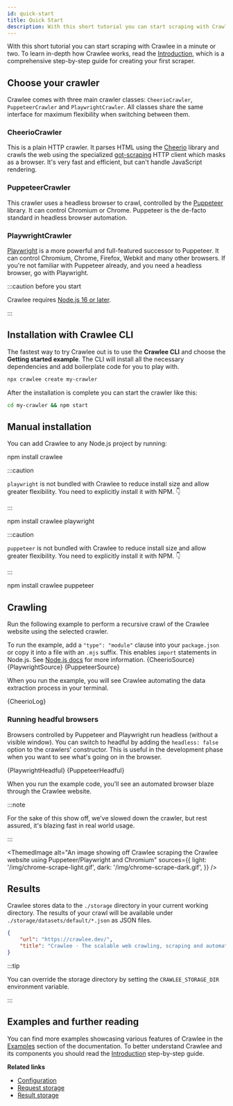 ```yaml
---
id: quick-start
title: Quick Start
description: With this short tutorial you can start scraping with Crawlee in a minute or two. To learn more, read the Introduction.
---
```






With this short tutorial you can start scraping with Crawlee in a minute or two. To learn in-depth how Crawlee works, read the [Introduction](./introduction), which is a comprehensive step-by-step guide for creating your first scraper.

## Choose your crawler

Crawlee comes with three main crawler classes: <ApiLink to="cheerio-crawler/class/CheerioCrawler">`CheerioCrawler`</ApiLink>, <ApiLink to="puppeteer-crawler/class/PuppeteerCrawler">`PuppeteerCrawler`</ApiLink> and <ApiLink to="playwright-crawler/class/PlaywrightCrawler">`PlaywrightCrawler`</ApiLink>. All classes share the same interface for maximum flexibility when switching between them.

### CheerioCrawler
This is a plain HTTP crawler. It parses HTML using the [Cheerio](https://github.com/cheeriojs/cheerio) library and crawls the web using the specialized [got-scraping](https://github.com/apify/got-scraping) HTTP client which masks as a browser. It's very fast and efficient, but can't handle JavaScript rendering.

### PuppeteerCrawler
This crawler uses a headless browser to crawl, controlled by the [Puppeteer](https://github.com/puppeteer/puppeteer) library. It can control Chromium or Chrome. Puppeteer is the de-facto standard in headless browser automation.

### PlaywrightCrawler
[Playwright](https://github.com/microsoft/playwright) is a more powerful and full-featured successor to Puppeteer. It can control Chromium, Chrome, Firefox, Webkit and many other browsers. If you're not familiar with Puppeteer already, and you need a headless browser, go with Playwright.

:::caution before you start

Crawlee requires [Node.js 16 or later](https://nodejs.org/en/).

:::

## Installation with Crawlee CLI

The fastest way to try Crawlee out is to use the **Crawlee CLI** and choose the **Getting started example**.
The CLI will install all the necessary dependencies and add boilerplate code for you to play with.

```bash
npx crawlee create my-crawler
```

After the installation is complete you can start the crawler like this:

```bash
cd my-crawler && npm start
```

## Manual installation

You can add Crawlee to any Node.js project by running:

<Tabs groupId="quick_start">
<TabItem value="cheerio" label="CheerioCrawler" default>
<CodeBlock language="bash">npm install crawlee</CodeBlock>
</TabItem>
<TabItem value="playwright" label="PlaywrightCrawler">

:::caution

`playwright` is not bundled with Crawlee to reduce install size and allow greater flexibility. You need to explicitly install it with NPM. 👇

:::

<CodeBlock language="bash">npm install crawlee playwright</CodeBlock>
</TabItem>
<TabItem value="puppeteer" label="PuppeteerCrawler">

:::caution

`puppeteer` is not bundled with Crawlee to reduce install size and allow greater flexibility. You need to explicitly install it with NPM. 👇

:::

<CodeBlock language="bash">npm install crawlee puppeteer</CodeBlock>
</TabItem>
</Tabs>

## Crawling

Run the following example to perform a recursive crawl of the Crawlee website using the selected crawler.

<Admonition type="caution" title="Don't forget about module imports">
    To run the example, add a <code>"type": "module"</code> clause into your <code>package.json</code> or
    copy it into a file with an <code>.mjs</code> suffix. This enables <code>import</code> statements in Node.js.
    See <a href="https://nodejs.org/dist/latest-v16.x/docs/api/esm.html#enabling" target="_blank" rel="noreferrer">Node.js docs</a> for
    more information.
</Admonition>

<Tabs groupId="quick_start">
    <TabItem value="cheerio" label="CheerioCrawler" default>
        <RunnableCodeBlock className="language-js" type="cheerio">{CheerioSource}</RunnableCodeBlock>
    </TabItem>
    <TabItem value="playwright" label="PlaywrightCrawler">
        <RunnableCodeBlock className="language-js" type="playwright">{PlaywrightSource}</RunnableCodeBlock>
    </TabItem>
    <TabItem value="puppeteer" label="PuppeteerCrawler">
        <RunnableCodeBlock className="language-js" type="puppeteer">{PuppeteerSource}</RunnableCodeBlock>
    </TabItem>
</Tabs>

When you run the example, you will see Crawlee automating the data extraction process in your terminal.

<CodeBlock language="log">{CheerioLog}</CodeBlock>


### Running headful browsers

Browsers controlled by Puppeteer and Playwright run headless (without a visible window). You can switch to headful by adding the `headless: false` option to the crawlers' constructor. This is useful in the development phase when you want to see what's going on in the browser.

<Tabs groupId="quick_start">
    <TabItem value="playwright" label="PlaywrightCrawler">
        <RunnableCodeBlock className="language-js" type="playwright">{PlaywrightHeadful}</RunnableCodeBlock>
    </TabItem>
    <TabItem value="puppeteer" label="PuppeteerCrawler">
        <RunnableCodeBlock className="language-js" type="puppeteer">{PuppeteerHeadful}</RunnableCodeBlock>
    </TabItem>
</Tabs>

When you run the example code, you'll see an automated browser blaze through the Crawlee website.

:::note

For the sake of this show off, we've slowed down the crawler, but rest assured, it's blazing fast in real world usage.

:::

<ThemedImage
  alt="An image showing off Crawlee scraping the Crawlee website using Puppeteer/Playwright and Chromium"
  sources={{
    light: '/img/chrome-scrape-light.gif',
    dark: '/img/chrome-scrape-dark.gif',
  }}
/>

## Results

Crawlee stores data to the `./storage` directory in your current working directory. The results of your crawl will be available under `./storage/datasets/default/*.json` as JSON files.

```json title="./storage/datasets/default/000000001.json"
{
    "url": "https://crawlee.dev/",
    "title": "Crawlee · The scalable web crawling, scraping and automation library for JavaScript/Node.js | Crawlee"
}
```

:::tip

You can override the storage directory by setting the `CRAWLEE_STORAGE_DIR` environment variable.

:::

## Examples and further reading
You can find more examples showcasing various features of Crawlee in the [Examples](./examples) section of the documentation. To better understand Crawlee and its components you should read the [Introduction](./introduction) step-by-step guide.

**Related links**

- [Configuration](./guides/configuration)
- [Request storage](./guides/request-storage)
- [Result storage](./guides/result-storage)
